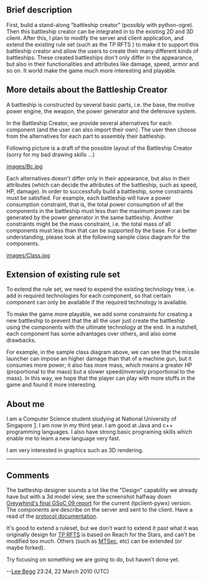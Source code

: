 == Brief description ==

First, build a stand-along “battleship creator” (possibly with python-ogre). Then this battleship creator can be integrated in to the existing 2D and 3D client. After this, I plan to modify the server and client application, and extend the existing rule set (such as the TP RFTS ) to make it to support this battleship creator and allow the users to create their many different kinds of battleships. These created battleships don't only differ in the appearance, but also in their functionalities and attributes like damage, speed, armor and so on. It world make the game much more interesting and playable.


== More details about the Battleship Creator ==

A battleship is constructed by several basic parts, i.e. the base, the motive power engine, the weapon, the power generator and the defensive system. 

In the Battleship Creator, we provide several alternatives for each component (and the user can also import their own). The user then choose from the alternatives for each part to assembly their battleship.

Following picture is a draft of the possible layout of the Battleship Creator (sorry for my bad drawing skills ...)

[[images/Bc.jpg]]

Each alternatives doesn't differ only in their appearance, but also in their attributes (which can decide the attributes of the battleship, such as speed, HP, damage). In order to successfully build a battleship, some constraints must be satisfied. For example, each battleship will have a power consumption constraint, that is, the total power consumption of all the components in the battleship must less than the maximum power can be generated by the power generator in the same battleship.
Another constraints might be the mass constraint, i.e. the total mass of all components must less than that can be supported by the base.
For a better understanding, please look at the following sample class diagram for the components.



[[images/Class.jpg]]

== Extension of existing rule set ==

To extend the rule set, we need to expend the existing technology tree, i.e. add in required technologies for each component, so that certain component can only be available if the required technology is available.

To make the game more playable, we add some constraints for creating a new battleship to prevent that  the all the user just create the battleship using the components with the ultimate technology at the end. In a nutshell, each component has some advantages over others, and also some drawbacks. 

For example, in the sample class diagram above, we can see that the missile launcher can impose an higher damage than that of a machine gun, but it consumes more power; it also has more mass, which means a greater HP (proportional to the mass) but a slower speed(inversely proportional to the mass). In this way, we hope that the player can play with more stuffs in the game and found it more interesting.

== About me ==
I am a Computer Science student studying at National University of Singapore [http://www.nus.edu.sg]. I am now in my third year. I am good at Java and c++ programming languages. I also have strong basic programing skills which enable me to learn a new language very fast.

I am very interested in graphics such as 3D rendering.

----

== Comments ==

The battleship designer sounds a lot like the "Design" capability we already have but with a 3d model view, see the screenshot halfway down [http://greywhind.wordpress.com/2009/08/19/gsoc-2009-final-report/ Greywhind's final GSoC 09 report] for the current (tpclient-pywx) version. The components are describe on the server and sent to the client. Have a read of the [http://www.thousandparsec.net/tp/dev/documents/protocol3.php protocol documentation].

It's good to extend a ruleset, but we don't want to extend it past what it was originally design for [[TP RFTS]] is based on Reach for the Stars, and can't be modified too much. Others (such as [[MTSec]], etc) can be extended (or maybe forked).

Try focusing on something we are going to do, but haven't done yet.

--[[User:Lee Begg|Lee Begg]] 23:24, 22 March 2010 (UTC)